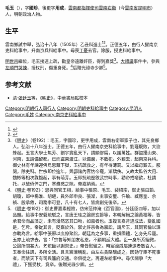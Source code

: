 {{Otheruses|毛玉|other=同名或類似名的其它條目描述}}
{{明清人物信息框
| 姓名 = 毛玉
| 原名 =
| 圖片名稱= 
| 圖片大小 =
| 圖片說明 = 
| 最高職務 = 吏科給事中
| 國家 = 大明 
| 爵位 =
| 籍貫 = [[雲南都指揮使司|雲南都指揮使司]][[雲南右衞|雲南右衞]]
| 族裔 = 
| 字號 = 字國珍，更字用成
| 諡號 =
| 出生日期 = 天順八年（1464年）
| 出生地點 = 
| 逝世日期 = 嘉靖三年（1524年）
| 逝世地點 =
| 墓葬 =
| 配偶 = 
| 親屬 = 
| 出身 =
* 弘治十八年乙丑科進士出身
| 經歷 =
| 著作 =  
}}
'''毛玉'''（{{bd|1464年||1524年|catIdx=M}}），字'''國珍'''，後更字'''用成'''，[[雲南都指揮使司|雲南都指揮使司]][[雲南右衞|雲南右衞]]（今[[雲南省|雲南省]][[昆明市|昆明市]]）人，明朝政治人物。

== 生平 ==
雲南鄉試中舉，弘治十八年（1505年）乙丑科進士<ref>{{Cite book|title=《皇明贡举考》卷五|last=（明）[[张朝瑞|张朝瑞]]|first=|publisher=《续修四库全书》史部第828册|year=|isbn=|location=|pages=}}</ref><ref>{{Cite book|title=贡举志五种 上|last=鲁小俊，江俊伟著|first=|publisher=武汉：武汉大学出版社|year=2009|isbn=978-7-307-07043-1|location=|pages=}}</ref>。正德五年，由行人擢南京吏科給事中，升南京兵科給事中。母喪[[丁憂|丁憂]]去官。除服，授吏科給事中。

[[明世宗|明世宗]]繼位，毛玉接連上疏，勸皇帝遠離奸臣，得到嘉獎<ref>《[[明史|明史]]》（卷192）：毛玉，字國珍，更字用成，雲南右衛軍家子也，其先良鄉人。弘治十八年進士。正德五年，由行人擢南京吏科給事中。劉瑾既敗，大盜蜂起。玉言大學士焦芳、劉宇實亂天下，請顯僇扁，以謝萬姓。群盜擾山東、河南，玉請備留都。已而盜果渡江，以備嚴，不敢犯。外艱去，起南京兵科。御史林有年諫迎佛烏思藏下獄，玉抗疏救之，有年得薄罰。又以繼母艱去。服闋，除吏科。世宗即位逾年，興邸諸內官怙帝寵，漸驕佚。又故太監谷大用、魏彬等相次謀複起，事有萌芽。玉即抗疏歷敘武宗時事，勸帝戒嗜欲，杜請托，以破僥倖之門，塞蠱惑之隙。帝嘉納焉。</ref>。[[大禮議|大禮議]]事件中，參與[[左順門事件|左順門哭諫]]，授杖刑，傷重身死。<ref>《[[明史|明史]]·卷192》：思與同官王相，給事中張原、毛玉、裴紹宗，御史張曰韜、胡瓊，郎中楊淮、胡璉，員外郎申良、張澯，主事安璽、仵瑜、臧應奎、余禎、殷承敘，司務李可登，凡十有七人，皆病創先後卒。</ref>后贈光祿寺少卿<ref>《[[明史|明史]]·卷192》：御史曹嘉素輕險，仿宋范仲淹《百官圖》，分廷臣四等，加以品題。給事中安磐疏駁之，言唐王珪之論房玄齡等，本朝解縉之論黃福等，皆承君命而品藻之，未有漫然恣其口吻，如嘉者也。玉複言嘉背違成法，變亂國是，乞斥。帝從其言，貶嘉於外。禦史許宗魯為嘉訟，請斥玉，其同官倫以謀亦助為言。給事中張原以庶僚聚訟，朝廷為之多事，重損國體，乞身先斥罷。玉亦上疏求去，言：「宗魯等知朋友私恩，不顧朝廷大體。臣一身所系絕微，公論所關甚大，乞罷臣以謝禦史。」帝皆慰留之。時宸濠戚屬連逮者數百人，玉奉命往訊，多所全活。且言宸濠稱亂，由左右貪賂釀成之。因劾守臣不死事者，而禁天下有司與籓府交通。帝俱從之。再遷左給事中。尋伏闕爭「大禮」，下獲受杖，竟卒。後贈光祿少卿。</ref>。

==参考文献==
{{reflist}}
*[[清|清]]·[[张廷玉|张廷玉]]等，《[[明史|明史]]》，中華書局點校本

{{弘治十八年乙丑科殿試金榜}}
{{左順門事件}}
{{DEFAULTSORT:Mao毛}}
[[Category:明朝行人司行人|Category:明朝行人司行人]]
[[Category:明朝吏科給事中|Category:明朝吏科給事中]]
[[Category:昆明人|Category:昆明人]]
[[Category:毛姓|Category:毛姓]]
[[Category:南京吏科給事中|Category:南京吏科給事中]]